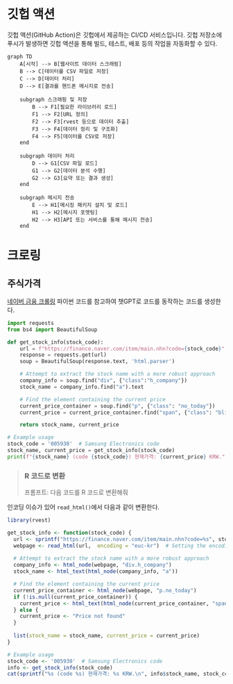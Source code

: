 # 깃헙 액션

깃헙 액션(GitHub Action)은 깃헙에서 제공하는 CI/CD 서비스입니다. 깃헙 저장소에 푸시가 발생하면 깃헙 액션을 통해 빌드, 테스트, 배포 등의 작업을 자동화할 수 있다.




```mermaid
graph TD
    A[시작] --> B[웹사이트 데이터 스크래핑]
    B --> C[데이터를 CSV 파일로 저장]
    C --> D[데이터 처리]
    D --> E[결과를 핸드폰 메시지로 전송]

    subgraph 스크래핑 및 저장
        B --> F1[필요한 라이브러리 로드]
        F1 --> F2[URL 정의]
        F2 --> F3[rvest 등으로 데이터 추출]
        F3 --> F4[데이터 정리 및 구조화]
        F4 --> F5[데이터를 CSV로 저장]
    end

    subgraph 데이터 처리
        D --> G1[CSV 파일 로드]
        G1 --> G2[데이터 분석 수행]
        G2 --> G3[요약 또는 결과 생성]
    end

    subgraph 메시지 전송
        E --> H1[메시징 패키지 설치 및 로드]
        H1 --> H2[메시지 포맷팅]
        H2 --> H3[API 또는 서비스를 통해 메시지 전송]
    end
```


# 크로링

## 주식가격

[네이버 금융 크롤링](https://velog.io/@sae0912/%EC%9B%B9-%ED%81%AC%EB%A1%A4%EB%A7%81-%EB%84%A4%EC%9D%B4%EB%B2%84-%EA%B8%88%EC%9C%B5-%ED%81%AC%EB%A1%A4%EB%A7%81) 파이썬 코드를 참고하여 챗GPT로 코드를 동작하는 코드를 생성한다.

```python
import requests
from bs4 import BeautifulSoup

def get_stock_info(stock_code):
    url = f"https://finance.naver.com/item/main.nhn?code={stock_code}"
    response = requests.get(url)
    soup = BeautifulSoup(response.text, 'html.parser')

    # Attempt to extract the stock name with a more robust approach
    company_info = soup.find("div", {"class":"h_company"})
    stock_name = company_info.find("a").text

    # Find the element containing the current price
    current_price_container = soup.find("p", {"class": "no_today"})
    current_price = current_price_container.find("span", {"class": "blind"}).get_text() if current_price_container else "Price not found"

    return stock_name, current_price

# Example usage
stock_code = '005930'  # Samsung Electronics code
stock_name, current_price = get_stock_info(stock_code)
print(f"{stock_name} (code {stock_code}) 현재가격: {current_price} KRW.")
```


> ### R 코드로 변환
>
> 프롬프트: 다음 코드를 R 코드로 변환해줘

인코딩 이슈가 있어 `read_html()`에서 다음과 같이 변환한다.

```r
library(rvest)

get_stock_info <- function(stock_code) {
  url <- sprintf("https://finance.naver.com/item/main.nhn?code=%s", stock_code)
  webpage <- read_html(url,  encoding = "euc-kr")  # Setting the encoding to EUC-KR
  
  # Attempt to extract the stock name with a more robust approach
  company_info <- html_node(webpage, "div.h_company")
  stock_name <- html_text(html_node(company_info, "a"))

  # Find the element containing the current price
  current_price_container <- html_node(webpage, "p.no_today")
  if (!is.null(current_price_container)) {
    current_price <- html_text(html_node(current_price_container, "span.blind"))
  } else {
    current_price <- "Price not found"
  }
  
  list(stock_name = stock_name, current_price = current_price)
}

# Example usage
stock_code <- '005930'  # Samsung Electronics code
info <- get_stock_info(stock_code)
cat(sprintf("%s (code %s) 현재가격: %s KRW.\n", info$stock_name, stock_code, info$current_price))
```


